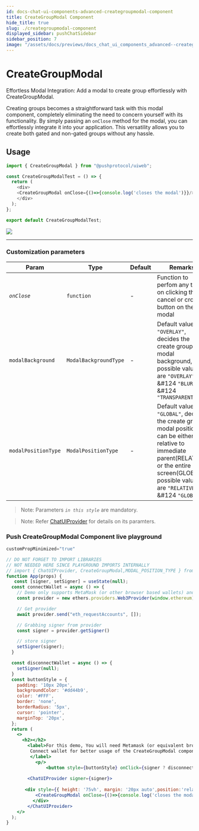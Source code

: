 ```yaml
---
id: docs-chat-ui-components-advanced-creategroupmodal-component
title: CreateGroupModal Component
hide_title: true
slug: ./creategroupmodal-component
displayed_sidebar: pushChatSidebar
sidebar_position: 7
image: "/assets/docs/previews/docs_chat_ui_components_advanced--creategroupmodal_component.png"
---
```


# CreateGroupModal
Effortless Modal Integration: Add a modal to create group effortlessly with CreateGroupModal.


Creating groups becomes a straightforward task with this modal component, completely eliminating the need to concern yourself with its functionality. By simply passing an `onClose` method for the modal, you can effortlessly integrate it into your application. This versatility allows you to create both gated and non-gated groups without any hassle.
<head>
  <title>CreateGroupModal | UI Components (@pushprotocol/uiweb) | Push Chat | Push Documentation</title>
</head>


## Usage
<Tabs className="codetabs" groupId="code-examples">
  <TabItem  value="react" attributes={{className: "codetab react"}} default>

  ```typescript
  import { CreateGroupModal } from "@pushprotocol/uiweb";

  const CreateGroupModalTest = () => {
    return (
      <div>
      <CreateGroupModal onClose={()=>{console.log('closes the modal')}}/>
      </div>
    );
  };

  export default CreateGroupModalTest;
  ```

  <ModalContainer>
    <img src={require("/static/assets/docs/chat/ui-components/advanced/integrate-advanced-creategroupmodal-component/create-group-modal.png").default} />
  </ModalContainer>

  </TabItem>
</Tabs>

---

### Customization parameters

| Param         | Type            | Default | Remarks |
| ------------- | --------------- | ------- | -------- |
| _`onClose`_        | `function`         | -       | Function to perfom any task on clicking the cancel or cross button on the modal|
| `modalBackground`       | `ModalBackgroundType`         | -       | Default value is `"OVERLAY"`, decides the create group modal background, possible values are `"OVERLAY"` &#124 `"BLUR"` &#124 `"TRANSPARENT"`|
| `modalPositionType`       | `ModalPositionType`         | -       | Default value is `"GLOBAL"`, decides the create group modal position, it can be either relative to immediate parent(RELATIVE) or the entire screen(GLOBAL), possible values are `"RELATIVE"` &#124 `"GLOBAL"`|

> Note: Parameters _`in this style`_ are mandatory.

> Note: Refer [ChatUIProvider](/docs/chat/ui-components/Advanced/ChatUIProvider/) for details on its paramters.


### Push CreateGroupModal Component live playground
```jsx live 
customPropMinimized="true"

// DO NOT FORGET TO IMPORT LIBRARIES
// NOT NEEDED HERE SINCE PLAYGROUND IMPORTS INTERNALLY
// import { ChatUIProvider, CreateGroupModal,MODAL_POSITION_TYPE } from @pushprotocol/uiweb;
function App(props) {
   const [signer, setSigner] = useState(null);
  const connectWallet = async () => {
    // Demo only supports MetaMask (or other browser based wallets) and gets provider that injects as window.ethereum into each page
    const provider = new ethers.providers.Web3Provider(window.ethereum);

    // Get provider
    await provider.send("eth_requestAccounts", []);

    // Grabbing signer from provider
    const signer = provider.getSigner()

    // store signer
    setSigner(signer);
  }

  const disconnectWallet = async () => {
    setSigner(null);
  }
  const buttonStyle = {
    padding: '10px 20px',
    backgroundColor: '#dd44b9',
    color: '#FFF',
    border: 'none',
    borderRadius: '5px',
    cursor: 'pointer',
    marginTop: '20px',
  };
  return (
    <>
      <h2></h2>
        <label>For this demo, You will need Metamask (or equivalent browser injected wallet), you will also need to sign a transaction to see the notifications.
         Connect wallet for better usage of the CreateGroupModal component.
         </label>
           <p/>
               <button style={buttonStyle} onClick={signer ? disconnectWallet : connectWallet}>{signer ? "Disconnect wallet" : "Connect Wallet"}</button>
 
        <ChatUIProvider signer={signer}>
        
       <div style={{ height: '75vh', margin: '20px auto',position:'relative' }}>
           <CreateGroupModal onClose={()=>{console.log('closes the modal')}} modalPositionType={MODAL_POSITION_TYPE.RELATIVE}/>
          </div>        
        </ChatUIProvider>
    </>
  );
}
```

